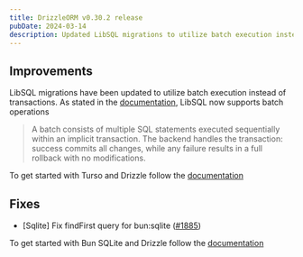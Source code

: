 ```yaml
---
title: DrizzleORM v0.30.2 release
pubDate: 2024-03-14
description: Updated LibSQL migrations to utilize batch execution instead of transactions and fixed findFirst query for bun:sqlite.
---
```


## Improvements

LibSQL migrations have been updated to utilize batch execution instead of transactions. As stated in the [documentation](https://docs.turso.tech/sdk/ts/reference#batch-transactions), LibSQL now supports batch operations

> A batch consists of multiple SQL statements executed sequentially within an implicit transaction. The backend handles the transaction: success commits all changes, while any failure results in a full rollback with no modifications.

To get started with Turso and Drizzle follow the [documentation](/docs/get-started-sqlite#turso)

## Fixes

- [Sqlite] Fix findFirst query for bun:sqlite ([#1885](https://github.com/drizzle-team/drizzle-orm/pull/1885))

To get started with Bun SQLite and Drizzle follow the [documentation](/docs/get-started-sqlite#bun-sqlite)
